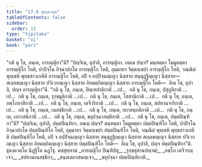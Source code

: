 ```yaml
---
title: "17.6 ธุตงฺควคฺค"
tableOfContents: false
sidebar:
  order: 11
type: "tipitaka"
basket: "vi"
book: "pari"
---
```



<DynamicBreadcrumb />

<Division number="443" book="pari">

<Paragraph number="2064" book="pari">
“กติ นุ โข, ภนฺเต, อารญฺญิกา”ติ? “ปญฺจิเม, อุปาลิ, อารญฺญิกา. กตเม ปญฺจ? มนฺทตฺตา โมมูหตฺตา อารญฺญิโก โหติ, ปาปิจฺโฉ อิจฺฉาปกโต อารญฺญิโก โหติ, อุมฺมาทา จิตฺตกฺเขปา อารญฺญิโก โหติ, วณฺณิตํ พุทฺเธหิ พุทฺธสาวเกหีติ อารญฺญิโก โหติ, อปิ จ อปฺปิจฺฉญฺเญว นิสฺสาย สนฺตุฏฺฐิญฺเญว นิสฺสาย—  สเลฺลขญฺเญว นิสฺสาย ปวิเวกญฺเญว นิสฺสาย อิทมตฺถิตญฺเญว นิสฺสาย อารญฺญิโก โหติ—  อิเม โข, อุปาลิ, ปญฺจ อารญฺญิกา”ติ.
</Paragraph>

<Paragraph number="2065" book="pari">
“กติ นุ โข, ภนฺเต, ปิณฺฑปาติกาติ …เป…  กติ นุ โข, ภนฺเต, ปํสุกูลิกาติ …เป…  กติ นุ โข, ภนฺเต, รุกฺขมูลิกาติ …เป…  กติ นุ โข, ภนฺเต, โสสานิกาติ …เป…  กติ นุ โข, ภนฺเต, อพฺโภกาสิกาติ …เป…  กติ นุ โข, ภนฺเต, เตจีวริกาติ …เป…  กติ นุ โข, ภนฺเต, สปทานจาริกาติ …เป…  กติ นุ โข, ภนฺเต, เนสชฺชิกาติ …เป…  กติ นุ โข, ภนฺเต, ยถาสนฺถติกาติ …เป…  กติ นุ โข, ภนฺเต, เอกาสนิกาติ …เป…  กติ นุ โข, ภนฺเต, ขลุปจฺฉาภตฺติกาติ …เป…  กติ นุ โข, ภนฺเต, ปตฺตปิณฺฑิกา”ติ? “ปญฺจิเม, อุปาลิ, ปตฺตปิณฺฑิกา. กตเม ปญฺจ? มนฺทตฺตา โมมูหตฺตา ปตฺตปิณฺฑิโก โหติ, ปาปิจฺโฉ อิจฺฉาปกโต ปตฺตปิณฺฑิโก โหติ, อุมฺมาทา จิตฺตกฺเขปา ปตฺตปิณฺฑิโก โหติ, วณฺณิตํ พุทฺเธหิ พุทฺธสาวเกหีติ ปตฺตปิณฺฑิโก โหติ, อปิ จ อปฺปิจฺฉญฺเญว นิสฺสาย สนฺตุฏฺฐิญฺเญว นิสฺสาย สเลฺลขญฺเญว นิสฺสาย ปวิเวกญฺเญว นิสฺสาย อิทมตฺถิตญฺเญว นิสฺสาย ปตฺตปิณฺฑิโก โหติ—  อิเม โข, อุปาลิ, ปญฺจ ปตฺตปิณฺฑิกา”ติ.

</Paragraph>
</Division>

<Paragraph number="2066" type="center" book="pari">
ธุตงฺควคฺโค นิฏฺฐิโต ฉฏฺโฐ.



</Paragraph>

<Paragraph number="2067" type="center" book="pari">
ตสฺสุทฺทานํ


</Paragraph>

<Paragraph number="2068" type="verses" book="pari">
_อารญฺญิโก ปิณฺฑิปํสุ,_  
_รุกฺขสุสานปญฺจมํ;_  
_อพฺโภ เตจีวรญฺเจว,_  
_สปทานเนสชฺชิกา;_  
_สนฺถเตกาสนญฺเจว,_  
_ขลุปจฺฉา ปตฺตปิณฺฑิกาติ._
</Paragraph>